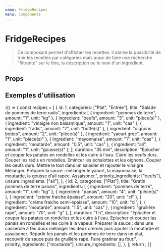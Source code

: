 ```yaml
---
name: FridgeRecipes
menu: Components
---
```


# FridgeRecipes


> Ce composant permet d'afficher les recettes. Il donne la possibilité de trier les recettes par catégories mais aussi de faire une recherche "filtrante" sur le titre, la description ou le nom d'un ingrédient.

## Props

<Props of={FridgeRecipes} />

## Exemples d'utilisation

<Playground>
  {() => {
    const recipes = [
      {
        id: 1,
        categories: ["Plat", "Entrée"],
        title: "Salade de pommes de terre radis",
        ingredients: [
          { ingredient: "pommes de terre", amount: "1", unit: "kg" },
          { ingredient: "oeufs", amount: "3", unit: "pièce(s)" },
          { ingredient: "vinaigre non balsamique", amount: "1", unit: "cas" },
          { ingredient: "radis", amount: "2", unit: "botte(s)" },
          { ingredient: "oignons bottes", amount: "2", unit: "pièce(s)" },
          { ingredient: "yaourt grec", amount: "1", unit: "pièce(s)" },
          { ingredient: "mayonnaise", amount: "1", unit: "cas" },
          { ingredient: "moutarde", amount: "0.5", unit: "cas" },
          { ingredient: "ail", amount: "1", unit: "gousse(s)" },
        ],
        duration: "35 min",
        description:
          "Eplucher et couper les patates en rondelles et les cuire à l'eau. Cuire les oeufs durs. Couper les radis en rondelles. Emincer les échalottes et les oignons. Couper les oeufs durs. Mettre le tout dans un saladier et rajouter le vinaigre. Mélanger. Préparer la sauce :  mélanger le yaourt, la mayonnaise, la moutarde, la gousse d'ail rapée. Assaisoner.",
        priority_ingredients: ["oeufs"],
        unsure_ingredients: ["ail"],
      },
      {
        id: 2,
        categories: ["Plat"],
        title: "Gratin pommes de terre panais",
        ingredients: [
          { ingredient: "pommes de terre", amount: "1", unit: "kg" },
          { ingredient: "panais", amount: "4", unit: "pièce(s)" },
          { ingredient: "crème fraiche épaisse", amount: "20", unit: "cl" },
          {
            ingredient: "crème fraiche semi-épaisse",
            amount: "10",
            unit: "cl",
          },
          { ingredient: "moutarde", amount: "1.5", unit: "cas" },
          { ingredient: "gruillère rapé", amount: "70", unit: "g" },
        ],
        duration: "1 h",
        description:
          "Eplucher et couper les patates en rondelles et les cuire à l'eau. Eplucher et couper las panais en rondelles et les cuire à la vapeur. Préparer la sauce : dans une casserole à feu doux mélanger les deux crèmes puis ajouter la moutarde et assaisoner. Répartir les panais et les pommes de terre dans un plat, recouvrir de sauce puis de gruillère rapé. Faire gratiner au four.",
        priority_ingredients: ["moutarde"],
        unsure_ingredients: [],
      },
    ];
    return <FridgeRecipes recipes={recipes} />;
  }}
</Playground>
